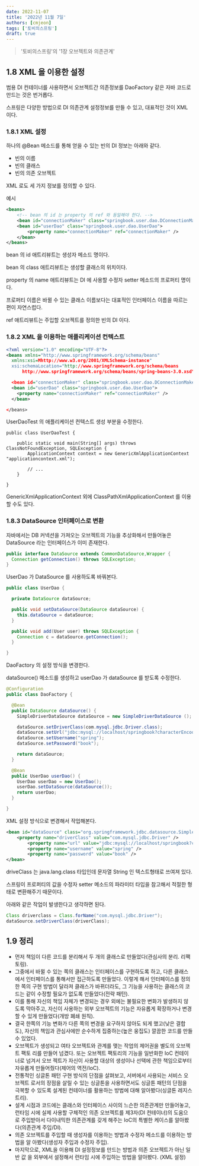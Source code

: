 ```yaml
---
date: 2022-11-07
title: '2022년 11월 7일'
authors: [cmjeon]
tags: ['토비의스프링']
draft: true
---
```


> '토비의스프링'의 '1장 오브젝트와 의존관계'

## 1.8 XML 을 이용한 설정

범용 DI 컨테이너를 사용하면서 오브젝트간 의존정보를 DaoFactory 같은 자바 코드로 만드는 것은 번거롭다.

스프링은 다양한 방법으로 DI 의존관계 설정정보를 만들 수 있고, 대표적인 것이 XML 이다.

### 1.8.1 XML 설정

하나의 @Bean 메소드를 통해 얻을 수 있는 빈의 DI 정보는 아래와 같다.

<!--truncate-->

- 빈의 이름
- 빈의 클래스
- 빈의 의존 오브젝트

XML 로도 세 가지 정보를 정의할 수 있다.

예시

```xml
<beans>
    <!-- bean 의 id 는 property 의 ref 와 동일해야 한다. -->
    <bean id="connectionMaker" class="springbook.user.dao.DConnectionMaker" />
    <bean id="userDao" class="springbook.user.dao.UserDao">
        <property name="connectionMaker" ref="connectionMaker" />
    </bean>
</beans>
```

bean 의 id 애트리뷰트는 생성자 메소드 명이다.

bean 의 class 애트리뷰트는 생성할 클래스의 위치이다.

property 의 name 애트리뷰트는 DI 에 사용할 수정자 setter 메소드의 프로퍼티 명이다.

프로퍼티 이름은 바뀔 수 있는 클래스 이름보다는 대표적인 인터페이스 이름을 따르는 편이 자연스럽다.

ref 애트리뷰트는 주입할 오브젝트를 정의한 빈의 DI 이다.

### 1.8.2 XML 을 이용하는 애플리케이션 컨텍스트

```xml title="applicationContext.xml"
<?xml version="1.0" encoding="UTF-8"?>
<beans xmlns="http://www.springframework.org/schema/beans"
  xmlns:xsi=Mhttp://www.w3.org/2001/XMLSchema-instance"
  xsi:schemaLocation="http://www.springframework.org/schema/beans
      http://www.springframework.org/schema/beans/spring-beans-3.0.xsd">

  <bean id="connectionMaker" class="springbook.user.dao.DConnectionMaker" />
  <bean id="userDao" class="springbook.user.dao.UserDao">
    <property name="connectionMaker" ref="connectionMaker" />
  </bean>

</beans>
```

UserDaoTest 의 애플리케이션 컨텍스트 생성 부분을 수정한다.

```java{4} title="UserDaoTest.java"
public class UserDaoTest {

	public static void main(String[] args) throws ClassNotFoundException, SQLException {
		ApplicationContext context = new GenericXmlApplicationContext "applicationcontext.xml");

		// ...
	}

}
```

GenericXmlApplicationContext 외에 ClassPathXmlApplicationContext 를 이용할 수도 있다.

### 1.8.3 DataSource 인터페이스로 변환

자바에서는 DB 커넥션을 가져오는 오브젝트의 기능을 추상화해서 만들어놓은 DataSource 라는 인터페이스가 이미 존재한다.

```java title="DataSource"
public interface DataSource extends CommonDataSource,Wrapper {
  Connection getConnection() throws SQLException;
}
```

UserDao 가 DataSource 를 사용하도록 바꿔본다.

```java {3,6,10} title="UserDao"
public class UserDao {

  private DataSource dataSource;

  public void setDataSource(DataSource dataSource) {
    this.dataSource = dataSource;
  }

  public void add(User user) throws SQLException {
    Connection c = dataSource.getConnection();
  }

}
```

DaoFactory 의 설정 방식을 변경한다.

dataSource() 메소드를 생성하고 userDao 가 dataSource 를 받도록 수정한다.

```java {8-11,19} title="DaoFactory.java"
@Configuration
public class DaoFactory {

  @Bean
  public DataSource dataSource() {
    SimpleDriverDataSource dataSource = new SimpleDriverDataSource ();

    dataSource.setDriverClass(com.mysql.jdbc.Driver.class);
    dataSource.setUrl("jdbc:mysql://localhost/springbook?characterEncoding=UTF-8");
    dataSource.setUsername("spring");
    dataSource.setPassword("book");

    return dataSource;
  }

  @Bean
  public UserDao userDao() {
    UserDao userDao = new UserDao();
    userDao.setDataSource(dataSource());
    return userDao;
  }

}
```

XML 설정 방식으로 변경해서 작업해본다.

```xml {2} title="applicationContext.xml"
<bean id="dataSource" class="org.springframework.jdbc.datasource.SimpleDriverDataSource">
    <property name="driverClass" value="com.mysql.jdbc.Driver" />
		<property name="url" value="jdbc:mysql://localhost/springbook?characterEncoding=UTF-8" />
		<property name="username" value="spring" />
		<property name="password" value="book" />
</bean>
```

driveClass 는 java.lang.class 타입인데 문자열 String 인 텍스트형태로 쓰여져 있다.

스프링이 프로퍼티의 값을 수정자 setter 메소드의 파라미터 타입을 참고해서 적절한 형태로 변환해주기 때문이다.

아래와 같은 작업이 발생한다고 생각하면 된다.

```java
Class driverclass = Class.forName("com.mysql.jdbc.Driver");
dataSource.setDriverClass(driverClass);
```

## 1.9 정리

- 먼저 책임이 다른 코드를 분리해서 두 개의 클래스로 만들었다(관심사의 분리. 리팩토링).
- 그중에서 바뀔 수 있는 쪽의 클래스는 인터페이스를 구현하도록 하고, 다른 클래스에서 인터페이스를 통해서만 접근하도록 만들었다. 이렇게 해서 인터페이스를 정의한 쪽의 구현 방법이 달라져 클래스가 바뀌더라도, 그 기능을 사용하는 클래스의 코드는 같이 수정할 필요가 없도록 만들었다(전략 패턴).
- 이를 통해 자신의 책임 자체가 변경되는 경우 외에는 불필요한 변화가 발생하지 않도록 막아주고, 자신이 사용하는 외부 오브젝트의 기능은 자유롭게 확장하거나 변경할 수 있게 만들었다(개방 폐쇄 원칙).
- 결국 한쪽의 기능 변화가 다른 쪽의 변경을 요구하지 않아도 되게 했고(낮은 결합도), 자신의 책임과 관심사에만 순수하게 집중하는(높은 웅집도) 깔끔한 코드를 만들 수 있었다.
- 오브젝트가 생성되고 여타 오브젝트와 관계를 맺는 작업의 제어권을 별도의 오브젝트 팩토 리를 만들어 넘겼다. 또는 오브젝트 팩토리의 기능을 일반화한 IoC 컨테이너로 넘겨서 오브 젝트가 자신이 사용할 대상의 생성이나 선택에 관한 책임으로부터 자유롭게 만들어줬다(제어의 역전/IoC).
- 전통적인 싱글톤 패턴 구현 방식의 단점을 살펴보고, 서버에서 사용되는 서비스 오브젝트 로서의 장점을 살릴 수 있는 싱글톤을 사용하면서도 싱글톤 패턴의 단점을 극복할 수 있도록 설계된 컨테이너를 활용하는 방법에 대해 알아봤다(싱글톤 레지스트리).
- 설계 시점과 코드에는 클래스와 인터페이스 사이의 느슨한 의존관계만 만들어놓고, 런타임 시에 실제 사용할 구체적인 의존 오브젝트를 제3자(DI 컨테이너)의 도움으로 주입받아서 다이내믹한 의존관계를 갖게 해주는 IoC의 특별한 케이스를 알아봤다(의존관계 주입/DI).
- 의존 오브젝트를 주입할 때 생성자를 이용하는 방법과 수정자 메소드를 이용하는 방법을 알 아봤다(생성자 주입과 수정자 주입).
- 마지막으로, XML을 이용해 DI 설정정보를 만드는 방법과 의존 오브젝트가 아닌 일반 값 을 외부에서 설정해서 런타임 시에 주입하는 방법을 알아봤다. (XML 설정)
